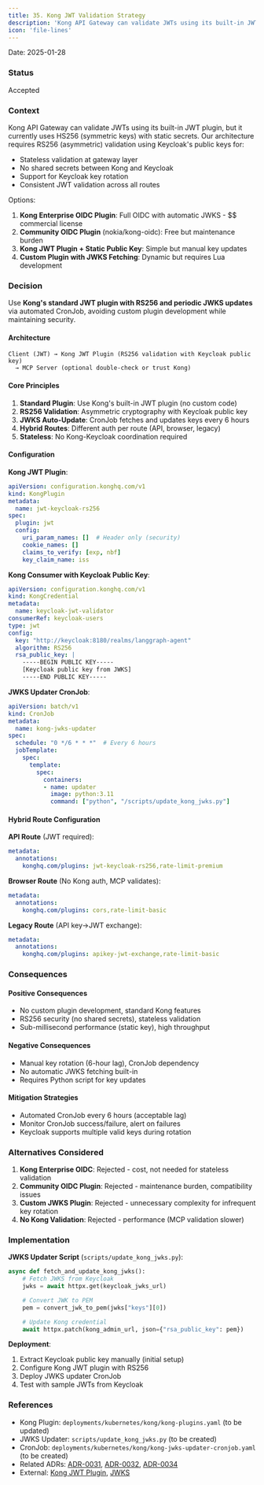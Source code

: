 ```yaml
---
title: 35. Kong JWT Validation Strategy
description: 'Kong API Gateway can validate JWTs using its built-in JWT plugin, but it currently uses HS256 (symmetric keys) with static secrets. Our architectur...'
icon: 'file-lines'
---
```



Date: 2025-01-28

### Status

Accepted

### Context

Kong API Gateway can validate JWTs using its built-in JWT plugin, but it currently uses HS256 (symmetric keys) with static secrets. Our architecture requires RS256 (asymmetric) validation using Keycloak's public keys for:
- Stateless validation at gateway layer
- No shared secrets between Kong and Keycloak
- Support for Keycloak key rotation
- Consistent JWT validation across all routes

Options:
1. **Kong Enterprise OIDC Plugin**: Full OIDC with automatic JWKS - $$ commercial license
2. **Community OIDC Plugin** (nokia/kong-oidc): Free but maintenance burden
3. **Kong JWT Plugin + Static Public Key**: Simple but manual key updates
4. **Custom Plugin with JWKS Fetching**: Dynamic but requires Lua development

### Decision

Use **Kong's standard JWT plugin with RS256 and periodic JWKS updates** via automated CronJob, avoiding custom plugin development while maintaining security.

#### Architecture

```
Client (JWT) → Kong JWT Plugin (RS256 validation with Keycloak public key)
  → MCP Server (optional double-check or trust Kong)
```

#### Core Principles

1. **Standard Plugin**: Use Kong's built-in JWT plugin (no custom code)
2. **RS256 Validation**: Asymmetric cryptography with Keycloak public key
3. **JWKS Auto-Update**: CronJob fetches and updates keys every 6 hours
4. **Hybrid Routes**: Different auth per route (API, browser, legacy)
5. **Stateless**: No Kong-Keycloak coordination required

#### Configuration

**Kong JWT Plugin**:
```yaml
apiVersion: configuration.konghq.com/v1
kind: KongPlugin
metadata:
  name: jwt-keycloak-rs256
spec:
  plugin: jwt
  config:
    uri_param_names: []  # Header only (security)
    cookie_names: []
    claims_to_verify: [exp, nbf]
    key_claim_name: iss
```
**Kong Consumer with Keycloak Public Key**:
```yaml
apiVersion: configuration.konghq.com/v1
kind: KongCredential
metadata:
  name: keycloak-jwt-validator
consumerRef: keycloak-users
type: jwt
config:
  key: "http://keycloak:8180/realms/langgraph-agent"
  algorithm: RS256
  rsa_public_key: |
    -----BEGIN PUBLIC KEY-----
    [Keycloak public key from JWKS]
    -----END PUBLIC KEY-----
```
**JWKS Updater CronJob**:
```yaml
apiVersion: batch/v1
kind: CronJob
metadata:
  name: kong-jwks-updater
spec:
  schedule: "0 */6 * * *"  # Every 6 hours
  jobTemplate:
    spec:
      template:
        spec:
          containers:
          - name: updater
            image: python:3.11
            command: ["python", "/scripts/update_kong_jwks.py"]
```
#### Hybrid Route Configuration

**API Route** (JWT required):
```yaml
metadata:
  annotations:
    konghq.com/plugins: jwt-keycloak-rs256,rate-limit-premium
```
**Browser Route** (No Kong auth, MCP validates):
```yaml
metadata:
  annotations:
    konghq.com/plugins: cors,rate-limit-basic
```
**Legacy Route** (API key→JWT exchange):
```yaml
metadata:
  annotations:
    konghq.com/plugins: apikey-jwt-exchange,rate-limit-basic
```
### Consequences

#### Positive Consequences
- No custom plugin development, standard Kong features
- RS256 security (no shared secrets), stateless validation
- Sub-millisecond performance (static key), high throughput

#### Negative Consequences
- Manual key rotation (6-hour lag), CronJob dependency
- No automatic JWKS fetching built-in
- Requires Python script for key updates

#### Mitigation Strategies
- Automated CronJob every 6 hours (acceptable lag)
- Monitor CronJob success/failure, alert on failures
- Keycloak supports multiple valid keys during rotation

### Alternatives Considered

1. **Kong Enterprise OIDC**: Rejected - cost, not needed for stateless validation
2. **Community OIDC Plugin**: Rejected - maintenance burden, compatibility issues
3. **Custom JWKS Plugin**: Rejected - unnecessary complexity for infrequent key rotation
4. **No Kong Validation**: Rejected - performance (MCP validation slower)

### Implementation

**JWKS Updater Script** (`scripts/update_kong_jwks.py`):
```python
async def fetch_and_update_kong_jwks():
    # Fetch JWKS from Keycloak
    jwks = await httpx.get(keycloak_jwks_url)

    # Convert JWK to PEM
    pem = convert_jwk_to_pem(jwks["keys"][0])

    # Update Kong credential
    await httpx.patch(kong_admin_url, json={"rsa_public_key": pem})
```

**Deployment**:
1. Extract Keycloak public key manually (initial setup)
2. Configure Kong JWT plugin with RS256
3. Deploy JWKS updater CronJob
4. Test with sample JWTs from Keycloak

### References

- Kong Plugin: `deployments/kubernetes/kong/kong-plugins.yaml` (to be updated)
- JWKS Updater: `scripts/update_kong_jwks.py` (to be created)
- CronJob: `deployments/kubernetes/kong/kong-jwks-updater-cronjob.yaml` (to be created)
- Related ADRs: [ADR-0031](/architecture/adr-0031-keycloak-authoritative-identity), [ADR-0032](/architecture/adr-0032-jwt-standardization), [ADR-0034](/architecture/adr-0034-api-key-jwt-exchange)
- External: [Kong JWT Plugin](https://docs.konghq.com/hub/kong-inc/jwt/), [JWKS](https://datatracker.ietf.org/doc/html/rfc7517)

